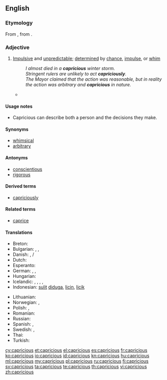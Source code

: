 ==English==

===Etymology===
From {{etyl|fr|en}} {{term|capricieux|capricieux|lang=fr}}, from {{etyl|it|en}} {{term|capriccioso|capriccioso|lang=it}}.

===Adjective===
{{en-adj}}

# [[impulsive|Impulsive]] and [[unpredictable]]; [[determined]] by [[chance]], [[impulse]], or [[whim]]
#: ''I almost died in a '''capricious''' winter storm.''
#: ''Stringent rulers are unlikely to act '''capriciously'''.''
#: ''The Mayor claimed that the action was reasonable, but in reality the action was arbitrary and '''capricious''' in nature.''
#* {{quote-book|passage="'''Capricious'''?" And at this monsieur began to laugh. "Oh no, I'm not '''capricious'''. I am very faithful. I am very constant. Comprenez?"|title=[[S:The American/Chapter I|The American]]|author=Henry James|year=1877}}

====Usage notes====
* Capricious can describe both a person and the decisions they make.

====Synonyms====
* [[whimsical]]
* [[arbitrary]]

====Antonyms====
* [[conscientious]]
* [[rigorous]]

====Derived terms====
* [[capriciously]]

====Related terms====
* [[caprice]]

====Translations====
{{trans-top|Impulsive and unpredictable; determined by chance, impulse, or whim}}
* Breton: {{t+|br|froudennek}}
* Bulgarian: {{t+|bg|капризен}},  {{t+|bg|непостоянен}},  {{t-|bg|непредвидим}}
* Danish: {{t-|da|uberegnelig}}, {{t-|da|uforudsigbar}}/{{t-|da|uforutsigbar}}
* Dutch: {{t-|nl|grillig}}
* Esperanto: {{t-|eo|kaprica}}
* German: {{t+|de|kapriziös}}, {{t-|de|launenhaft}}, {{t+|de|unberechenbar}}
* Hungarian: {{t+|hu|szeszélyes}}
* Icelandic: {{t-|is|duttlungasamur|m}}, {{t+|is|mislyndur|m}}, {{t-|is|kenjóttur|m}}, {{t-|is|dyntóttur|m}}, {{t-|is|duttlungafullur|m}}
* Indonesian: [[sulit]] [[duga|diduga]], [[licin]], [[licik]]
{{trans-mid}}
* Lithuanian: {{t-|lt|įnoringas}}
* Norwegian: {{t-|no|uberegnelig}}, {{t-|no|uforutsigbar}}
* Polish: {{t+|pl|nagły|m}}, {{t+|pl|kapryśny}}
* Romanian: {{t-|ro|capricios}}
* Russian: {{t+|ru|капризный|m|tr=kaprizniy|sc=Cyrl}}
* Spanish: {{t-|es|caprichoso}}, {{t-|es|antojadizo}}
* Swedish: {{t-|sv|oberäknelig}}, {{t+|sv|oförutsägbar}}
* Thai: {{t-|th|ตามอำเภอใจ|tr=tāmxảp̣hexcı|sc=Thai}}
* Turkish: {{t+|tr|kaprisli}}
{{trans-bottom}}

[[cy:capricious]]
[[et:capricious]]
[[el:capricious]]
[[es:capricious]]
[[fr:capricious]]
[[ko:capricious]]
[[io:capricious]]
[[id:capricious]]
[[kn:capricious]]
[[hu:capricious]]
[[ml:capricious]]
[[my:capricious]]
[[pl:capricious]]
[[ru:capricious]]
[[fi:capricious]]
[[sv:capricious]]
[[ta:capricious]]
[[te:capricious]]
[[th:capricious]]
[[vi:capricious]]
[[zh:capricious]]
